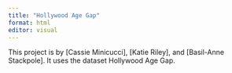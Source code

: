 ```yaml
---
title: "Hollywood Age Gap"
format: html
editor: visual
---
```


This project is by [Cassie Minicucci], [Katie Riley], and [Basil-Anne Stackpole]. It uses the dataset Hollywood Age Gap.

